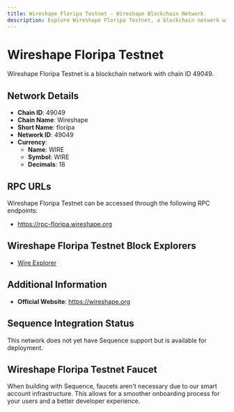 ```yaml
--- 
title: Wireshape Floripa Testnet - Wireshape Blockchain Network
description: Explore Wireshape Floripa Testnet, a blockchain network with chain ID 49049. Learn about its native currency, WIRE, and how to interact with the network.
---
```


# Wireshape Floripa Testnet

Wireshape Floripa Testnet is a blockchain network with chain ID 49049.

## Network Details

- **Chain ID**: 49049
- **Chain Name**: Wireshape
- **Short Name**: floripa
- **Network ID**: 49049
- **Currency**: 
  - **Name**: WIRE
  - **Symbol**: WIRE
  - **Decimals**: 18

## RPC URLs

Wireshape Floripa Testnet can be accessed through the following RPC endpoints:

- https://rpc-floripa.wireshape.org

## Wireshape Floripa Testnet Block Explorers

- [Wire Explorer](https://floripa-explorer.wireshape.org)

## Additional Information

- **Official Website**: https://wireshape.org

## Sequence Integration Status

This network does not yet have Sequence support but is available for deployment.

## Wireshape Floripa Testnet Faucet

When building with Sequence, faucets aren't necessary due to our smart account infrastructure. This allows for a smoother onboarding process for your users and a better developer experience.
